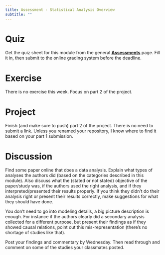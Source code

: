```yaml
---
title: Assessment - Statistical Analysis Overview
subtitle: ""
---
```




# Quiz

Get the quiz sheet for this module from the general [__Assessments__](../courseinfo/Course_Assessments.qmd) page. Fill it in, then submit to the online grading system before the deadline. 


# Exercise

There is no exercise this week. Focus on part 2 of the project.


# Project

Finish (and make sure to push) part 2 of the project. There is no need to submit a link. Unless you renamed your repository, I know where to find it based on your part 1 submission.


# Discussion

Find some paper online that does a data analysis. Explain what types of analyses the authors did (based on the categories described in this module). Also discuss what the (stated or not stated) objective of the paper/study was, if the authors used the right analysis, and if they interpreted/presented their results properly. If you think they didn't do their analysis right or present their results correctly, make suggestions for what they should have done. 

You don't need to go into modeling details, a big picture description is enough. For instance if the authors clearly did a secondary analysis collected for a different purpose, but present their findings as if they showed causal relations, point out this mis-representation (there's no shortage of studies like that).

Post your findings and commentary by Wednesday. Then read through and comment on some of the studies your classmates posted.



